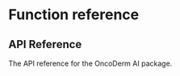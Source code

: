 # Function reference {.doc .doc-index}

## API Reference

The API reference for the OncoDerm AI package.